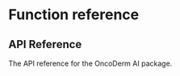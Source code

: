 # Function reference {.doc .doc-index}

## API Reference

The API reference for the OncoDerm AI package.